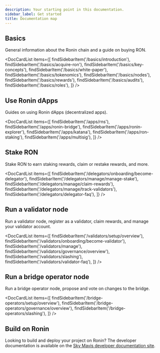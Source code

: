 ```yaml
---
description: Your starting point in this documentation.
sidebar_label: Get started
title: Documentation map
---
```



## Basics

General information about the Ronin chain and a guide on buying RON.

<DocCardList items={[ 
    findSidebarItem('/basics/introduction'),
    findSidebarItem('/basics/acquire-ron'),
    findSidebarItem('/basics/key-concepts'),
    findSidebarItem('/basics/white-paper'),
    findSidebarItem('/basics/tokenomics'),
    findSidebarItem('/basics/nodes'),
    findSidebarItem('/basics/rewards'),
    findSidebarItem('/basics/audits'),
    findSidebarItem('/basics/roles'),
    ]} />

## Use Ronin dApps

Guides on using Ronin dApps (decentralized apps). 

<DocCardList items={[ 
    findSidebarItem('/apps/rns'),
    findSidebarItem('/apps/ronin-bridge'),
    findSidebarItem('/apps/ronin-explorer'),
    findSidebarItem('/apps/katana'),
    findSidebarItem('/apps/ron-staking'),
    findSidebarItem('/apps/multisig'),
    ]} />

## Stake RON

Stake RON to earn staking rewards, claim or restake rewards, and more.

<DocCardList items={[ 
    findSidebarItem('/delegators/onboarding/become-delegator'),
    findSidebarItem('/delegators/manage/manage-stake'),
    findSidebarItem('/delegators/manage/claim-rewards'),
    findSidebarItem('/delegators/manage/track-validators'),
    findSidebarItem('/delegators/delegator-faq'),
    ]} />

## Run a validator node

Run a validator node, register as a validator, claim rewards, and manage your validator account.

<DocCardList items={[
    findSidebarItem('/validators/setup/overview'),
    findSidebarItem('/validators/onboarding/become-validator'),
    findSidebarItem('/validators/manage'),
    findSidebarItem('/validators/governance/overview'),
    findSidebarItem('/validators/slashing'),
    findSidebarItem('/validators/validator-faq'),
    ]} />

## Run a bridge operator node

Run a bridge operator node, propose and vote on changes to the bridge.

<DocCardList items={[
    findSidebarItem('/bridge-operators/setup/overview'),
    findSidebarItem('/bridge-operators/governance/overview'),
    findSidebarItem('/bridge-operators/slashing'),
    ]} />

## Build on Ronin

Looking to build and deploy your project on Ronin? The developer documentation
is available on the
[Sky Mavis developer documentation site](https://docs.skymavis.com/ronin/overview).

